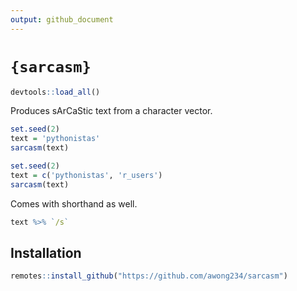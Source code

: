 ```yaml
---
output: github_document
---
```


# `{sarcasm}`

```r
devtools::load_all()
```


Produces sArCaStic text from a character vector.

```r
set.seed(2)
text = 'pythonistas'
sarcasm(text)
```

```r
set.seed(2)
text = c('pythonistas', 'r_users')
sarcasm(text)
```

Comes with shorthand as well.

```r
text %>% `/s`
```

## Installation

```r
remotes::install_github("https://github.com/awong234/sarcasm")
```
